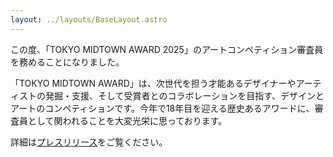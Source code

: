 ```yaml
---
layout: ../layouts/BaseLayout.astro
---
```



<Artwork id="keith_dancers" offset={-10} priorityLoad />

<TextBlock
  title="TOKYO MIDTOWN AWARD 2025 審査員を務めます"
  date="2025/03/19" offset={10}>
  この度、「TOKYO MIDTOWN AWARD 2025」のアートコンペティション審査員を務めることになりました。

  「TOKYO MIDTOWN AWARD」は、次世代を担う才能あるデザイナーやアーティストの発掘・支援、そして受賞者とのコラボレーションを目指す、デザインとアートのコンペティションです。今年で18年目を迎える歴史あるアワードに、審査員として関われることを大変光栄に思っております。

  詳細は[プレスリリース](https://prtimes.jp/main/html/rd/p/000000309.000027065.html)をご覧ください。
</TextBlock>

<Artwork id="holiness" offset={20} />
<Artwork id="holiness2" offset={-5} />
<Artwork id="dragonrain" offset={15} />
<Artwork id="relief" offset={-15} />
<Artwork id="count" offset={5} />
<Artwork id="scenery" offset={25} />
<Artwork id="momentmat" offset={-20} />